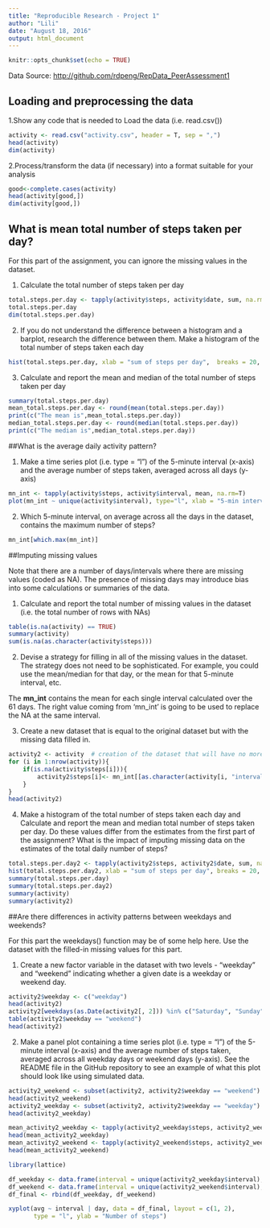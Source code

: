 ---
title: "Reproducible Research - Project 1"
author: "Lili"
date: "August 18, 2016"
output: html_document
---

```{r setup, include=FALSE}
knitr::opts_chunk$set(echo = TRUE)
```

Data Source: <http://github.com/rdpeng/RepData_PeerAssessment1>


## Loading and preprocessing the data

1.Show any code that is needed to Load the data (i.e. read.csv())

```{r}
activity <- read.csv("activity.csv", header = T, sep = ",")
head(activity)
dim(activity)
```

2.Process/transform the data (if necessary) into a format suitable for your analysis
```{r}
good<-complete.cases(activity)
head(activity[good,])
dim(activity[good,])
```

## What is mean total number of steps taken per day?

For this part of the assignment, you can ignore the missing values in the dataset.

1. Calculate the total number of steps taken per day
```{r}
total.steps.per.day <- tapply(activity$steps, activity$date, sum, na.rm=T)
total.steps.per.day
dim(total.steps.per.day)
```

2. If you do not understand the difference between a histogram and a barplot, research the difference between them. Make a histogram of the total number of steps taken each day
```{r}
hist(total.steps.per.day, xlab = "sum of steps per day",  breaks = 20, col = "pink", main = "histogram of steps per day")
```

3. Calculate and report the mean and median of the total number of steps taken per day
```{r}
summary(total.steps.per.day)
mean_total.steps.per.day <- round(mean(total.steps.per.day))
print(c("The mean is",mean_total.steps.per.day))
median_total.steps.per.day <- round(median(total.steps.per.day))
print(c("The median is",median_total.steps.per.day))

```

##What is the average daily activity pattern?

1. Make a time series plot (i.e. type = "l") of the 5-minute interval (x-axis) and the average number of steps taken, averaged across all days (y-axis)
```{r}
mn_int <- tapply(activity$steps, activity$interval, mean, na.rm=T)
plot(mn_int ~ unique(activity$interval), type="l", xlab = "5-min interval")
```

2. Which 5-minute interval, on average across all the days in the dataset, contains the maximum number of steps?
```{r}
mn_int[which.max(mn_int)]
```

##Imputing missing values

Note that there are a number of days/intervals where there are missing values (coded as NA). The presence of missing days may introduce bias into some calculations or summaries of the data.

1. Calculate and report the total number of missing values in the dataset (i.e. the total number of rows with NAs)
```{r}
table(is.na(activity) == TRUE)
summary(activity)
sum(is.na(as.character(activity$steps)))
```

2. Devise a strategy for filling in all of the missing values in the dataset. The strategy does not need to be sophisticated. For example, you could use the mean/median for that day, or the mean for that 5-minute interval, etc.

The **mn_int** contains the mean for each single interval calculated over the 61 days. The right value coming from 'mn_int' is going to be used to replace the NA at the same interval.

3. Create a new dataset that is equal to the original dataset but with the missing data filled in.
```{r}
activity2 <- activity  # creation of the dataset that will have no more NAs
for (i in 1:nrow(activity)){
    if(is.na(activity$steps[i])){
        activity2$steps[i]<- mn_int[[as.character(activity[i, "interval"])]]
    }
}
head(activity2)
```

4. Make a histogram of the total number of steps taken each day and Calculate and report the mean and median total number of steps taken per day. Do these values differ from the estimates from the first part of the assignment? What is the impact of imputing missing data on the estimates of the total daily number of steps?
```{r}
total.steps.per.day2 <- tapply(activity2$steps, activity2$date, sum, na.rm=T)
hist(total.steps.per.day2, xlab = "sum of steps per day", breaks = 20, col = "yellow", main = "histogram of steps per day")
summary(total.steps.per.day)
summary(total.steps.per.day2)
summary(activity)
summary(activity2)
```

##Are there differences in activity patterns between weekdays and weekends?

For this part the weekdays() function may be of some help here. Use the dataset with the filled-in missing values for this part.

1. Create a new factor variable in the dataset with two levels - "weekday" and "weekend" indicating whether a given date is a weekday or weekend day.
```{r}
activity2$weekday <- c("weekday")
head(activity2)
activity2[weekdays(as.Date(activity2[, 2])) %in% c("Saturday", "Sunday", "samedi", "dimanche", "saturday", "sunday", "Samedi", "Dimanche"), ][4] <- c("weekend")
table(activity2$weekday == "weekend")
head(activity2)

```
2. Make a panel plot containing a time series plot (i.e. type = "l") of the 5-minute interval (x-axis) and the average number of steps taken, averaged across all weekday days or weekend days (y-axis). See the README file in the GitHub repository to see an example of what this plot should look like using simulated data.
```{r}
activity2_weekend <- subset(activity2, activity2$weekday == "weekend")
head(activity2_weekend)
activity2_weekday <- subset(activity2, activity2$weekday == "weekday")
head(activity2_weekday)

mean_activity2_weekday <- tapply(activity2_weekday$steps, activity2_weekday$interval, mean)
head(mean_activity2_weekday)
mean_activity2_weekend <- tapply(activity2_weekend$steps, activity2_weekend$interval, mean)
head(mean_activity2_weekend)

library(lattice)

df_weekday <- data.frame(interval = unique(activity2_weekday$interval), avg = as.numeric(mean_activity2_weekday), day = rep("weekday", length(mean_activity2_weekday)))
df_weekend <- data.frame(interval = unique(activity2_weekend$interval), avg = as.numeric(mean_activity2_weekend), day = rep("weekend", length(mean_activity2_weekend)))
df_final <- rbind(df_weekday, df_weekend)

xyplot(avg ~ interval | day, data = df_final, layout = c(1, 2), 
       type = "l", ylab = "Number of steps")

```